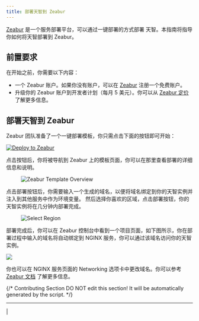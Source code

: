```yaml
---
title: 部署天智到 Zeabur
---
```



[Zeabur](https://zeabur.com) 是一个服务部署平台，可以通过一键部署的方式部署 天智。本指南将指导你如何将天智部署到 Zeabur。

## 前置要求

在开始之前，你需要以下内容：

- 一个 Zeabur 账户。如果你没有账户，可以在 [Zeabur](https://zeabur.com/) 注册一个免费账户。
- 升级你的 Zeabur 账户到开发者计划（每月 5 美元）。你可以从 [Zeabur 定价](https://zeabur.com/pricing) 了解更多信息。

## 部署天智到 Zeabur

Zeabur 团队准备了一个一键部署模板，你只需点击下面的按钮即可开始：

[![Deploy to Zeabur](https://zeabur.com/button.svg)](https://zeabur.com/1D4DOW)

点击按钮后，你将被导航到 Zeabur 上的模板页面，你可以在那里查看部署的详细信息和说明。

<figure><img src="https://assets-docs.dify.ai/dify-enterprise-mintlify/zh_CN/getting-started/install-self-hosted/fc58c921d332857fb644d4c869162bb5.jpeg" alt="Zeabur Template Overview" /><figcaption></figcaption></figure>

点击部署按钮后，你需要输入一个生成的域名，以便将域名绑定到你的天智实例并注入到其他服务中作为环境变量。
然后选择你喜欢的区域，点击部署按钮，你的天智实例将在几分钟内部署完成。

<figure><img src="https://assets-docs.dify.ai/dify-enterprise-mintlify/zh_CN/getting-started/install-self-hosted/43cdd302ca243f2a1d2475a857cc1e66.png" alt="Select Region" /><figcaption></figcaption></figure>

部署完成后，你可以在 Zeabur 控制台中看到一个项目页面，如下图所示，你在部署过程中输入的域名将自动绑定到 NGINX 服务，你可以通过该域名访问你的天智实例。

![](https://assets-docs.dify.ai/dify-enterprise-mintlify/zh_CN/getting-started/install-self-hosted/7aa82d91ab9e798245b9df18221637b2.png)

你也可以在 NGINX 服务页面的 Networking 选项卡中更改域名。你可以参考 [Zeabur 文档](https://zeabur.com/docs/deploy/domain-binding) 了解更多信息。

{/*
Contributing Section
DO NOT edit this section!
It will be automatically generated by the script.
*/}

---

[  ](https://github.com/langgenius/dify-docs/edit/main/zh-hans/getting-started/install-self-hosted/zeabur.mdx) | [  ](https://github.com/langgenius/dify-docs/issues/new?template=docs.yml)

